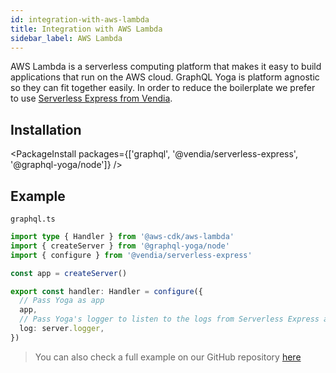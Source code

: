 ```yaml
---
id: integration-with-aws-lambda
title: Integration with AWS Lambda
sidebar_label: AWS Lambda
---
```


AWS Lambda is a serverless computing platform that makes it easy to build applications that run on the AWS cloud. GraphQL Yoga is platform agnostic so they can fit together easily.
In order to reduce the boilerplate we prefer to use [Serverless Express from Vendia](https://github.com/vendia/serverless-express).

## Installation

<PackageInstall
  packages={['graphql', '@vendia/serverless-express', '@graphql-yoga/node']}
/>

## Example

`graphql.ts`

```ts
import type { Handler } from '@aws-cdk/aws-lambda'
import { createServer } from '@graphql-yoga/node'
import { configure } from '@vendia/serverless-express'

const app = createServer()

export const handler: Handler = configure({
  // Pass Yoga as app
  app,
  // Pass Yoga's logger to listen to the logs from Serverless Express as well
  log: server.logger,
})
```

> You can also check a full example on our GitHub repository [here](https://github.com/dotansimha/graphql-yoga/tree/master/examples/aws-lambda)

